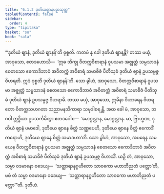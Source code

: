 ```yaml
---
title: "6.1.2 ဒုတိယဈာနပဉှာသုတ္တ"
tableOfContents: false
sidebar:
  order: 4
type: "tipitaka"
basket: "su"
book: "sala"
---
```



<DynamicBreadcrumb />

<Division number="333" book="sala">

<Paragraph number="1377" book="sala">
“‘ဒုတိယံ ဈာနံ, ဒုတိယံ ဈာနန်’တိ ဝုစ္စတိ. ကတမံ နု ခေါ ဒုတိယံ ဈာနန္တိ? တဿ မယှံ, အာဝုသော, ဧတဒဟောသိ—  ‘ဣဓ ဘိက္ခု ဝိတက္ကဝိစာရာနံ ဝူပသမာ အဇ္ဈတ္တံ သမ္ပသာဒနံ စေတသော ဧကောဒိဘာဝံ အဝိတက္ကံ အဝိစာရံ သမာဓိဇံ ပီတိသုခံ ဒုတိယံ ဈာနံ ဥပသမ္ပဇ္ဇ ဝိဟရတိ. ဣဒံ ဝုစ္စတိ ဒုတိယံ ဈာနန်’တိ. သော ခွါဟံ, အာဝုသော, ဝိတက္ကဝိစာရာနံ ဝူပသမာ အဇ္ဈတ္တံ သမ္ပသာဒနံ စေတသော ဧကောဒိဘာဝံ အဝိတက္ကံ အဝိစာရံ သမာဓိဇံ ပီတိသုခံ ဒုတိယံ ဈာနံ ဥပသမ္ပဇ္ဇ ဝိဟရာမိ. တဿ မယှံ, အာဝုသော, ဣမိနာ ဝိဟာရေန ဝိဟရတော ဝိတက္ကသဟဂတာ သညာမနသိကာရာ သမုဒါစရန္တိ.
</Paragraph>

<Paragraph number="1378" book="sala">
အထ ခေါ မံ, အာဝုသော, ဘဂဝါ ဣဒ္ဓိယာ ဥပသင်္ကမိတွာ ဧတဒဝေါစ—  ‘မောဂ္ဂလ္လာန, မောဂ္ဂလ္လာန. မာ, ဗြာဟ္မဏ, ဒုတိယံ ဈာနံ ပမာဒေါ, ဒုတိယေ ဈာနေ စိတ္တံ သဏ္ဌပေဟိ, ဒုတိယေ ဈာနေ စိတ္တံ ဧကောဒိံ ကရောဟိ, ဒုတိယေ ဈာနေ စိတ္တံ သမာဒဟာ’တိ. သော ခွါဟံ, အာဝုသော, အပရေန သမယေန ဝိတက္ကဝိစာရာနံ ဝူပသမာ အဇ္ဈတ္တံ သမ္ပသာဒနံ စေတသော ဧကောဒိဘာဝံ အဝိတက္ကံ အဝိစာရံ သမာဓိဇံ ပီတိသုခံ ဒုတိယံ ဈာနံ ဥပသမ္ပဇ္ဇ ဝိဟာသိံ. ယဉှိ တံ, အာဝုသော, သမ္မာ ဝဒမာနော ဝဒေယျ—  ‘သတ္ထာရာနုဂ္ဂဟိတော သာဝကော မဟာဘိညတံ ပတ္တော’တိ, မမံ တံ သမ္မာ ဝဒမာနော ဝဒေယျ—  ‘သတ္ထာရာနုဂ္ဂဟိတော သာဝကော မဟာဘိညတံ ပတ္တော’”တိ.

</Paragraph>
</Division>

<Paragraph number="1379" type="center" book="sala">
ဒုတိယံ.
</Paragraph>